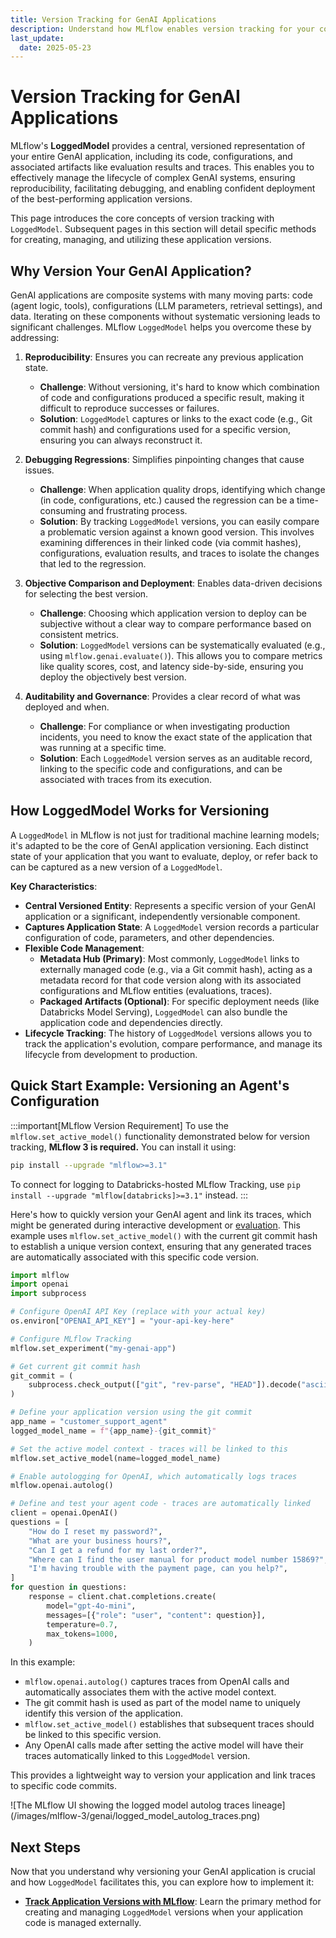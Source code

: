 ```yaml
---
title: Version Tracking for GenAI Applications
description: Understand how MLflow enables version tracking for your complete GenAI applications using LoggedModels, linking code, configurations, evaluations, and traces.
last_update:
  date: 2025-05-23
---
```



# Version Tracking for GenAI Applications

MLflow's **<APILink fn="mlflow.entities.LoggedModel">LoggedModel</APILink>** provides a central, versioned representation of your entire GenAI application, including its code, configurations, and associated artifacts like evaluation results and traces. This enables you to effectively manage the lifecycle of complex GenAI systems, ensuring reproducibility, facilitating debugging, and enabling confident deployment of the best-performing application versions.

This page introduces the core concepts of version tracking with `LoggedModel`. Subsequent pages in this section will detail specific methods for creating, managing, and utilizing these application versions.

## Why Version Your GenAI Application?

GenAI applications are composite systems with many moving parts: code (agent logic, tools), configurations (LLM parameters, retrieval settings), and data. Iterating on these components without systematic versioning leads to significant challenges. MLflow `LoggedModel` helps you overcome these by addressing:

1.  **Reproducibility**: Ensures you can recreate any previous application state.
    - **Challenge**: Without versioning, it's hard to know which combination of code and configurations produced a specific result, making it difficult to reproduce successes or failures.
    - **Solution**: `LoggedModel` captures or links to the exact code (e.g., Git commit hash) and configurations used for a specific version, ensuring you can always reconstruct it.

2.  **Debugging Regressions**: Simplifies pinpointing changes that cause issues.
    - **Challenge**: When application quality drops, identifying which change (in code, configurations, etc.) caused the regression can be a time-consuming and frustrating process.
    - **Solution**: By tracking `LoggedModel` versions, you can easily compare a problematic version against a known good version. This involves examining differences in their linked code (via commit hashes), configurations, evaluation results, and traces to isolate the changes that led to the regression.

3.  **Objective Comparison and Deployment**: Enables data-driven decisions for selecting the best version.
    - **Challenge**: Choosing which application version to deploy can be subjective without a clear way to compare performance based on consistent metrics.
    - **Solution**: `LoggedModel` versions can be systematically evaluated (e.g., using `mlflow.genai.evaluate()`). This allows you to compare metrics like quality scores, cost, and latency side-by-side, ensuring you deploy the objectively best version.

4.  **Auditability and Governance**: Provides a clear record of what was deployed and when.
    - **Challenge**: For compliance or when investigating production incidents, you need to know the exact state of the application that was running at a specific time.
    - **Solution**: Each `LoggedModel` version serves as an auditable record, linking to the specific code and configurations, and can be associated with traces from its execution.

## How <APILink fn="mlflow.entities.LoggedModel">LoggedModel</APILink> Works for Versioning

A `LoggedModel` in MLflow is not just for traditional machine learning models; it's adapted to be the core of GenAI application versioning. Each distinct state of your application that you want to evaluate, deploy, or refer back to can be captured as a new version of a `LoggedModel`.

**Key Characteristics**:

- **Central Versioned Entity**: Represents a specific version of your GenAI application or a significant, independently versionable component.
- **Captures Application State**: A `LoggedModel` version records a particular configuration of code, parameters, and other dependencies.
- **Flexible Code Management**:
  - **Metadata Hub (Primary)**: Most commonly, `LoggedModel` links to externally managed code (e.g., via a Git commit hash), acting as a metadata record for that code version along with its associated configurations and MLflow entities (evaluations, traces).
  - **Packaged Artifacts (Optional)**: For specific deployment needs (like Databricks Model Serving), `LoggedModel` can also bundle the application code and dependencies directly.
- **Lifecycle Tracking**: The history of `LoggedModel` versions allows you to track the application's evolution, compare performance, and manage its lifecycle from development to production.

## Quick Start Example: Versioning an Agent's Configuration

:::important[MLflow Version Requirement]
To use the `mlflow.set_active_model()` functionality demonstrated below for version tracking, **MLflow 3 is required.** You can install it using:

```bash
pip install --upgrade "mlflow>=3.1"
```

To connect for logging to Databricks-hosted MLflow Tracking, use `pip install --upgrade "mlflow[databricks]>=3.1"` instead.
:::

Here's how to quickly version your GenAI agent and link its traces, which might be generated during interactive development or [evaluation](/genai/eval-monitor). This example uses `mlflow.set_active_model()` with the current git commit hash to establish a unique version context, ensuring that any generated traces are automatically associated with this specific code version.

```python
import mlflow
import openai
import subprocess

# Configure OpenAI API Key (replace with your actual key)
os.environ["OPENAI_API_KEY"] = "your-api-key-here"

# Configure MLflow Tracking
mlflow.set_experiment("my-genai-app")

# Get current git commit hash
git_commit = (
    subprocess.check_output(["git", "rev-parse", "HEAD"]).decode("ascii").strip()[:8]
)

# Define your application version using the git commit
app_name = "customer_support_agent"
logged_model_name = f"{app_name}-{git_commit}"

# Set the active model context - traces will be linked to this
mlflow.set_active_model(name=logged_model_name)

# Enable autologging for OpenAI, which automatically logs traces
mlflow.openai.autolog()

# Define and test your agent code - traces are automatically linked
client = openai.OpenAI()
questions = [
    "How do I reset my password?",
    "What are your business hours?",
    "Can I get a refund for my last order?",
    "Where can I find the user manual for product model number 15869?",
    "I'm having trouble with the payment page, can you help?",
]
for question in questions:
    response = client.chat.completions.create(
        model="gpt-4o-mini",
        messages=[{"role": "user", "content": question}],
        temperature=0.7,
        max_tokens=1000,
    )
```

In this example:

- `mlflow.openai.autolog()` captures traces from OpenAI calls and automatically associates them with the active model context.
- The git commit hash is used as part of the model name to uniquely identify this version of the application.
- `mlflow.set_active_model()` establishes that subsequent traces should be linked to this specific version.
- Any OpenAI calls made after setting the active model will have their traces automatically linked to this `LoggedModel` version.

This provides a lightweight way to version your application and link traces to specific code commits.

<div className="center-div" style={{ width: "100%" }}>
  ![The MLflow UI showing the logged model autolog traces
  lineage](/images/mlflow-3/genai/logged_model_autolog_traces.png)
</div>

## Next Steps

Now that you understand why versioning your GenAI application is crucial and how `LoggedModel` facilitates this, you can explore how to implement it:

- **[Track Application Versions with MLflow](/genai/prompt-version-mgmt/version-tracking/track-application-versions-with-mlflow)**: Learn the primary method for creating and managing `LoggedModel` versions when your application code is managed externally.
